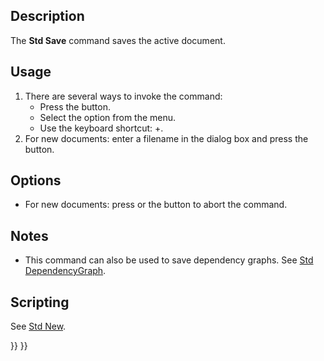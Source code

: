 <languages/>

{{Docnav
|[[Std_CloseAllWindows|CloseAllWindows]]
|[[Std_SaveAs|SaveAs]]
|[[Std_File_Menu|Std File Menu]]
|IconL=Std_CloseAllWindows.svg
|IconR=Std_SaveAs.svg
|IconC=Freecad.svg
}}

{{GuiCommand
|Name=Std Save
|MenuLocation=File → Save
|Workbenches=All
|Shortcut={{KEY|Ctrl}}+{{KEY|S}}
|SeeAlso=[[Std_SaveAs|Std SaveAs]], [[Std_SaveCopy|Std SaveCopy]], [[Std_SaveAll|Std SaveAll]]
}}

==Description==

The '''Std Save''' command saves the active document.

==Usage==

# There are several ways to invoke the command:
#* Press the {{Button|[[Image:Std_Save.svg|16px]] [[Std_Save|Save]]}} button.
#* Select the {{MenuCommand|File → [[Image:Std_Save.svg|16px]] Save}} option from the menu.
#* Use the keyboard shortcut: {{KEY|Ctrl}}+{{KEY|S}}.
# For new documents: enter a filename in the dialog box and press the {{Button|Save}} button.

==Options==

* For new documents: press {{KEY|Esc}} or the {{Button|Cancel}} button to abort the command.

==Notes==

* This command can also be used to save dependency graphs. See [[Std_DependencyGraph|Std DependencyGraph]].

==Scripting==

See [[Std_New#Scripting|Std New]].


{{Docnav
|[[Std_CloseAllWindows|CloseAllWindows]]
|[[Std_SaveAs|SaveAs]]
|[[Std_File_Menu|Std File Menu]]
|IconL=Std_CloseAllWindows.svg
|IconR=Std_SaveAs.svg
|IconC=Freecad.svg
}}

{{Std_Base_navi{{#translation:}}}}
{{Userdocnavi{{#translation:}}}}